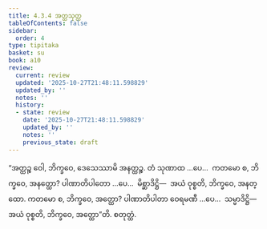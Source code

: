 ```yaml
---
title: 4.3.4 အတ္ထသုတ္တ
tableOfContents: false
sidebar:
  order: 4
type: tipitaka
basket: su
book: a10
review:
  current: review
  updated: '2025-10-27T21:48:11.598829'
  updated_by: ''
  notes: ''
  history:
  - state: review
    date: '2025-10-27T21:48:11.598829'
    updated_by: ''
    notes: ''
    previous_state: draft
---
```



<ReviewStatus review={frontmatter.review} showDetails={true} />

<HypothesisAnnotation frontmatter={frontmatter} />

<DynamicBreadcrumb />

<Division number="181" book="a10" e="ch" v="17" p="483">

<Paragraph number="1330" book="a10">
“အတ္ထဉ္စ ဝေါ, ဘိက္ခဝေ, ဒေသေဿာမိ အနတ္ထဉ္စ. တံ သုဏာထ …ပေ…  ကတမော စ, ဘိက္ခဝေ, အနတ္ထော? ပါဏာတိပါတော …ပေ…  မိစ္ဆာဒိဋ္ဌိ—  အယံ ဝုစ္စတိ, ဘိက္ခဝေ, အနတ္ထော.
</Paragraph>

<Paragraph number="1331" book="a10">
ကတမော စ, ဘိက္ခဝေ, အတ္ထော? ပါဏာတိပါတာ ဝေရမဏီ …ပေ…  သမ္မာဒိဋ္ဌိ—  အယံ ဝုစ္စတိ, ဘိက္ခဝေ, အတ္ထော”တိ.

</Paragraph>
</Division>

<Paragraph number="1332" type="center" book="a10">
စတုတ္ထံ.
</Paragraph>